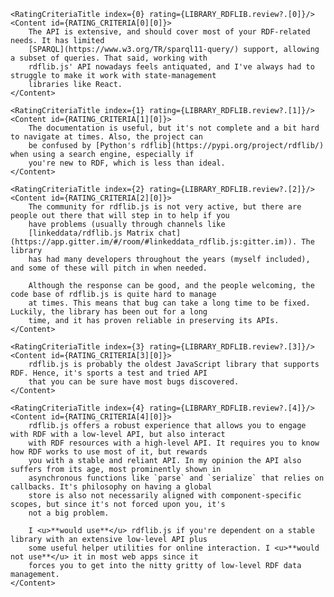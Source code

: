 
<AuthorNote id="review" title="Should you choose rdflib.js?">
    <ReviewHeader library={LIBRARY_RDFLIB}/>

    <RatingCriteriaTitle index={0} rating={LIBRARY_RDFLIB.review?.[0]}/>
    <Content id={RATING_CRITERIA[0][0]}>
        The API is extensive, and should cover most of your RDF-related needs. It has limited
        [SPARQL](https://www.w3.org/TR/sparql11-query/) support, allowing a subset of queries. That said, working with
        rdflib.js' API nowadays feels antiquated, and I've always had to struggle to make it work with state-management
        libraries like React.
    </Content>

    <RatingCriteriaTitle index={1} rating={LIBRARY_RDFLIB.review?.[1]}/>
    <Content id={RATING_CRITERIA[1][0]}>
        The documentation is useful, but it's not complete and a bit hard to navigate at times. Also, the project can
        be confused by [Python's rdflib](https://pypi.org/project/rdflib/) when using a search engine, especially if
        you're new to RDF, which is less than ideal.
    </Content>

    <RatingCriteriaTitle index={2} rating={LIBRARY_RDFLIB.review?.[2]}/>
    <Content id={RATING_CRITERIA[2][0]}>
        The community for rdflib.js is not very active, but there are people out there that will step in to help if you
        have problems (usually through channels like
        [linkeddata/rdflib.js Matrix chat](https://app.gitter.im/#/room/#linkeddata_rdflib.js:gitter.im)). The library
        has had many developers throughout the years (myself included), and some of these will pitch in when needed.

        Although the response can be good, and the people welcoming, the code base of rdflib.js is quite hard to manage
        at times. This means that bug can take a long time to be fixed. Luckily, the library has been out for a long
        time, and it has proven reliable in preserving its APIs.
    </Content>

    <RatingCriteriaTitle index={3} rating={LIBRARY_RDFLIB.review?.[3]}/>
    <Content id={RATING_CRITERIA[3][0]}>
        rdflib.js is probably the oldest JavaScript library that supports RDF. Hence, it's sports a test and tried API
        that you can be sure have most bugs discovered.
    </Content>

    <RatingCriteriaTitle index={4} rating={LIBRARY_RDFLIB.review?.[4]}/>
    <Content id={RATING_CRITERIA[4][0]}>
        rdflib.js offers a robust experience that allows you to engage with RDF with a low-level API, but also interact
        with RDF resources with a high-level API. It requires you to know how RDF works to use most of it, but rewards
        you with a stable and reliant API. In my opinion the API also suffers from its age, most prominently shown in
        asynchronous functions like `parse` and `serialize` that relies on callbacks. It's philosophy on having a global
        store is also not necessarily aligned with component-specific scopes, but since it's not forced upon you, it's
        not a big problem.

        I <u>**would use**</u> rdflib.js if you're dependent on a stable library with an extensive low-level API plus
        some useful helper utilities for online interaction. I <u>**would not use**</u> it in most web apps since it
        forces you to get into the nitty gritty of low-level RDF data management.
    </Content>
</AuthorNote>